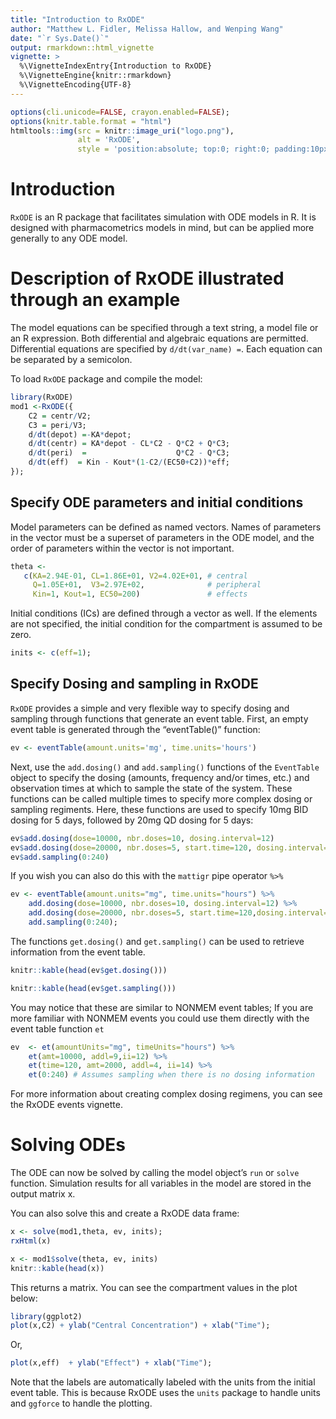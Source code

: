 ```yaml
---
title: "Introduction to RxODE"
author: "Matthew L. Fidler, Melissa Hallow, and Wenping Wang"
date: "`r Sys.Date()`"
output: rmarkdown::html_vignette
vignette: >
  %\VignetteIndexEntry{Introduction to RxODE}
  %\VignetteEngine{knitr::rmarkdown}
  %\VignetteEncoding{UTF-8}
---
```



```r
options(cli.unicode=FALSE, crayon.enabled=FALSE);
options(knitr.table.format = "html")
htmltools::img(src = knitr::image_uri("logo.png"), 
               alt = 'RxODE', 
               style = 'position:absolute; top:0; right:0; padding:10px; border: 0;')
```

# Introduction
`RxODE` is an R package that facilitates simulation with ODE models in
R. It is designed with pharmacometrics models in mind, but can be
applied more generally to any ODE model.

# Description of RxODE illustrated through an example

The model equations can be specified through a text string, a model
file or an R expression. Both differential and algebraic equations are
permitted. Differential equations are specified by `d/dt(var_name) = `. Each
equation can be separated by a semicolon.

To load `RxODE` package and compile the model: 

```r
library(RxODE)
mod1 <-RxODE({
    C2 = centr/V2;
    C3 = peri/V3;
    d/dt(depot) =-KA*depot;
    d/dt(centr) = KA*depot - CL*C2 - Q*C2 + Q*C3;
    d/dt(peri)  =                    Q*C2 - Q*C3;
    d/dt(eff)  = Kin - Kout*(1-C2/(EC50+C2))*eff;
});
```

## Specify ODE parameters and initial conditions

Model parameters can be defined as named vectors. Names of parameters in
the vector must be a superset of parameters in the ODE model, and the
order of parameters within the vector is not important. 

```r
theta <- 
   c(KA=2.94E-01, CL=1.86E+01, V2=4.02E+01, # central 
     Q=1.05E+01,  V3=2.97E+02,              # peripheral
     Kin=1, Kout=1, EC50=200)               # effects
```

Initial conditions (ICs) are defined through a vector as well.  If the
elements are not specified, the initial condition for the compartment
is assumed to be zero.


```r
inits <- c(eff=1);
```

## Specify Dosing and sampling in RxODE

`RxODE` provides a simple and very flexible way to specify dosing and
sampling through functions that generate an event table. First, an
empty event table is generated through the "eventTable()" function:

```r
ev <- eventTable(amount.units='mg', time.units='hours')
```

Next, use the `add.dosing()` and `add.sampling()` functions of the
`EventTable` object to specify the dosing (amounts, frequency and/or
times, etc.) and observation times at which to sample the state of the
system.  These functions can be called multiple times to specify more
complex dosing or sampling regiments.  Here, these functions are used
to specify 10mg BID dosing for 5 days, followed by 20mg QD dosing for
5 days:

```r
ev$add.dosing(dose=10000, nbr.doses=10, dosing.interval=12)
ev$add.dosing(dose=20000, nbr.doses=5, start.time=120, dosing.interval=24)
ev$add.sampling(0:240)
```

If you wish you can also do this with the `mattigr` pipe operator `%>%`

```r
ev <- eventTable(amount.units="mg", time.units="hours") %>%
    add.dosing(dose=10000, nbr.doses=10, dosing.interval=12) %>%
    add.dosing(dose=20000, nbr.doses=5, start.time=120,dosing.interval=24) %>%
    add.sampling(0:240);
```

The functions `get.dosing()` and `get.sampling()` can be used to
retrieve information from the event table.

```r
knitr::kable(head(ev$get.dosing()))
```

```r
knitr::kable(head(ev$get.sampling()))
```

You may notice that these are similar to NONMEM event tables; If you
are more familiar with NONMEM events you could use them directly with
the event table function `et`

```r
ev  <- et(amountUnits="mg", timeUnits="hours") %>%
	et(amt=10000, addl=9,ii=12) %>%
	et(time=120, amt=2000, addl=4, ii=14) %>%
	et(0:240) # Assumes sampling when there is no dosing information
```

For more information about creating complex dosing regimens, you can
see the RxODE events vignette.

# Solving ODEs

The ODE can now be solved by calling the model object's `run` or `solve`
function. Simulation results for all variables in the model are stored
in the output matrix x. 

You can also solve this and create a RxODE data frame:

```r
x <- solve(mod1,theta, ev, inits);
rxHtml(x)
```

```r
x <- mod1$solve(theta, ev, inits)
knitr::kable(head(x))
```

This returns a matrix.  You can see the compartment values in the plot
below:

```r
library(ggplot2)
plot(x,C2) + ylab("Central Concentration") + xlab("Time");
```
Or, 
```r
plot(x,eff)  + ylab("Effect") + xlab("Time");
```
Note that the labels are automatically labeled with the units from the initial event table. This is because 
RxODE uses the `units` package to handle units and `ggforce` to handle the plotting.

